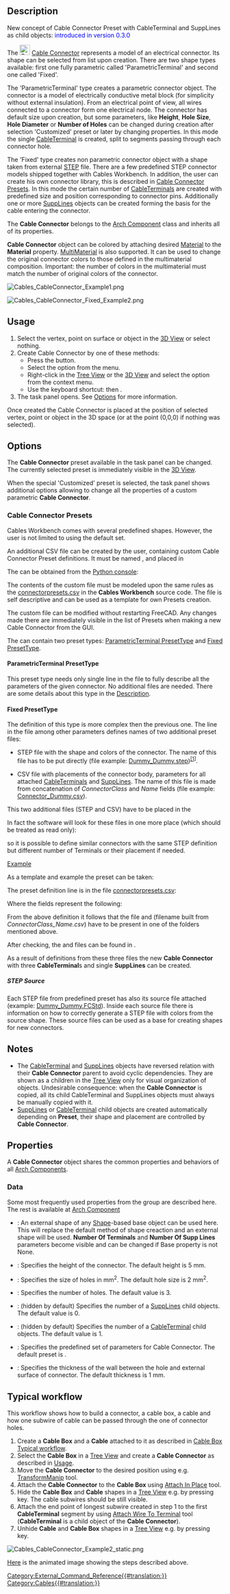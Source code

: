 <languages/>
<translate>

<!--T:1-->
{{Docnav
|[[Cables_CableBox|CableBox]]
|[[Cables_CableLightPoint|CableLightPoint]] 
|[[Cables_Workbench|Cables]]
|IconL=Cables_CableBox.svg
|IconR=Cables_CableLightPoint.svg
|IconC=Cables_workbench_icon.svg
}}

<!--T:2-->
{{GuiCommand
|Name=Cables CableConnector
|MenuLocation=Cables → Cable Connector
|Workbenches=[[Cables_Workbench|Cables]]
|Shortcut={{KEY|C}} {{KEY|N}}
|Version=0.1.0
|SeeAlso=[[Cables_Cable|Cables Cable]], [[Cables_CableBox|Cables CableBox]], [[Cables_CableTerminal|Cables CableTerminal]], [[Cables_SuppLines|Cables SuppLines]]
}}

==Description== <!--T:3-->

New concept of Cable Connector Preset with CableTerminal and SuppLines as child objects: <span style="color:blue;">introduced in version 0.3.0</span>

<!--T:4-->
The [[Image:Cables_CableConnector.svg|24px]] [[Cables_CableConnector|Cable Connector]] represents a model of an electrical connector. Its shape can be selected from [[#Data|{{PropertyData|Preset}}]] list upon creation. There are two shape types available: first one fully parametric called 'ParametricTerminal' and second one called 'Fixed'.

The 'ParametricTerminal' type creates a parametric connector object. The connector is a model of electrically conductive metal block (for simplicity without external insulation). From an electrical point of view, all wires connected to a connector form one electrical node. The connector has default size upon creation, but some parameters, like '''Height''', '''Hole Size''', '''Hole Diameter''' or '''Number of Holes''' can be changed during creation after selection 'Customized' preset or later by changing properties. In this mode the single [[Cables_CableTerminal|CableTerminal]] is created, split to segments passing through each connector hole.

The 'Fixed' type creates non parametric connector object with a shape taken from external [https://en.wikipedia.org/wiki/ISO_10303 STEP] file. There are a few predefined STEP connector models shipped together with Cables Workbench. In addition, the user can create his own connector library, this is described in [[#Cable Connector Presets|Cable Connector Presets]]. In this mode the certain number of [[Cables_CableTerminal|CableTerminal]]s are created with predefined size and position corresponding to connector pins. Additionally one or more [[Cables_SuppLines|SuppLines]] objects can be created forming the basis for the cable entering the connector.

The '''Cable Connector''' belongs to the [[Arch_Component|Arch Component]] class and inherits all of its properties.

<!--T:6-->
'''Cable Connector''' object can be colored by attaching desired [[Arch_SetMaterial|Material]] to the '''Material''' property. [[Arch_MultiMaterial|MultiMaterial]] is also supported. It can be used to change the original connector colors to those defined in the multimaterial composition. Important: the number of colors in the multimaterial must match the number of original colors of the connector.

</translate>
[[File:Cables_CableConnector_Example1.png]]
<translate>
<!--T:7-->
{{Caption|Example of the Cable Connector of 'ParametricTerminal' type (TerminalStrip x3):<br/>There is a multisegment [[Cables_CableTerminal|CableTerminal]] visible inside connector body (transparent for better explanation)}}

[[File:Cables_CableConnector_Fixed_Example2.png]]
{{Caption|Example of the Cable Connector of 'Fixed' type (back side of D-Sub DE-9):<br/>There are nine red [[Cables_CableTerminal|CableTerminal]]s visible above connector body. There is also orange cross of [[Cables_SuppLines|SuppLines]] for cable base attachment}}

==Usage== <!--T:8-->

<!--T:9-->
# Select the vertex, point on surface or object in the [[3D_View|3D View]] or select nothing.
# Create Cable Connector by one of these methods:
#* Press the {{Button|[[Image:Cables_CableConnector.svg|16px]] [[Cables_CableConnector|Cable Connector]]}} button.
#* Select the {{MenuCommand|Cables → [[Image:Cables_CableConnector.svg|16px]] Cable Connector}} option from the menu.
#* Right-click in the [[Tree_View|Tree View]] or the [[3D_View|3D View]] and select the {{MenuCommand|Cables → [[Image:Cables_CableConnector.svg|16px]] Cable Connector}} option from the context menu.
#* Use the keyboard shortcut: {{KEY|C}} then {{KEY|N}}.
# The {{MenuCommand|Cable Connector}} task panel opens. See [[#Options|Options]] for more information.

<!--T:10-->
Once created the Cable Connector is placed at the position of selected vertex, point or object in the 3D space (or at the point (0,0,0) if nothing was selected).

==Options==

The '''Cable Connector''' preset available in the task panel can be changed. The currently selected preset is immediately visible in the [[3D_View|3D View]].

When the special 'Customized' preset is selected, the task panel shows additional options allowing to change all the properties of a custom parametric '''Cable Connector'''.

===Cable Connector Presets===

Cables Workbench comes with several predefined shapes. However, the user is not limited to using the default set.

An additional CSV file can be created by the user, containing custom Cable Connector Preset definitions. It must be named {{incode|connectorpresets.csv}}, and placed in

{{Code|lang=bash|code=
$FREECAD_USER_DIR/Cables/
}}

The {{incode|$FREECAD_USER_DIR}} can be obtained from the [[Python_console|Python console]]:

{{Code|lang=bash|code=
FreeCAD.getUserAppDataDir()
}}

The contents of the custom {{incode|connectorpresets.csv}} file must be modeled upon the same rules as the [https://github.com/sargo-devel/Cables/blob/master/freecad/cables/resources/presets/connectorpresets.csv connectorpresets.csv] in the '''Cables Workbench''' source code. The file is self descriptive and can be used as a template for own Presets creation.

The custom {{incode|connectorpresets.csv}} file can be modified without restarting FreeCAD. Any changes made there are immediately visible in the list of Presets when making a new Cable Connector from the GUI.

The {{incode|connectorpresets.csv}} can contain two preset types: [[#ParametricTerminal PresetType|ParametricTerminal PresetType]] and [[#Fixed PresetType|Fixed PresetType]].

====ParametricTerminal PresetType====
This preset type needs only single line in the {{incode|connectorpresets.csv}} file to fully describe all the parameters of the given connector. No additional files are needed. There are some details about this type in the [[#Description|Description]].

====Fixed PresetType====
The definition of this type is more complex then the previous one. The line in the {{incode|connectorpresets.csv}} file among other parameters defines names of two additional preset files:
* STEP file with the shape and colors of the connector. The name of this file has to be put directly (file example: [https://github.com/sargo-devel/Cables/blob/master/freecad/cables/resources/presets/lib/Dummy_Dummy.step Dummy_Dummy.step])<sup>[[#STEP_Source|[1]]]</sup>.

* CSV file with placements of the connector body, parameters for all attached [[Cables_CableTerminal|CableTerminal]]s and [[Cables_SuppLines|SuppLines]]. The name of this file is made from concatenation of ''ConnectorClass'' and ''Name'' fields (file example: [https://github.com/sargo-devel/Cables/blob/master/freecad/cables/resources/presets/lib/Connector_Dummy.csv Connector_Dummy.csv]).

This two additional files (STEP and CSV) have to be placed in the

{{Code|lang=bash|code=$FREECAD_USER_DIR/Cables/lib}}

In fact the software will look for these files in one more place (which should be treated as read only):

{{Code|lang=bash|code=$FREECAD_USER_DIR/Mod/Cables/freecad/cables/resources/presets/lib/}}

so it is possible to define similar connectors with the same STEP definition but different number of Terminals or their placement if needed.


<u>Example</u>

As a template and example the {{Value|Connector_Dummy}} preset can be taken:

The preset definition line is in the file [https://github.com/sargo-devel/Cables/blob/master/freecad/cables/resources/presets/connectorpresets.csv connectorpresets.csv]:

{{Code|lang=csv|code=Dummy,Fixed,Connector,Dummy_Dummy.step,3,1}}

Where the fields represent the following:

{{Code|lang=csv|code=Name,Fixed,ConnectorClass,StepFileName,NrOfTerminals,NrOfSuppLines}}

From the above definition it follows that the file {{incode|Dummy_Dummy.step}} and {{incode|Connector_Dummy.csv}} (filename built from ''ConnectorClass_Name.csv'') have to be present in one of the folders mentioned above.

After checking, the {{incode|Dummy_Dummy.step}} and {{incode|Connector_Dummy.csv}} files can be found in {{incode|$FREECAD_USER_DIR/Mod/Cables/freecad/cables/resources/presets/lib/}}.

As a result of definitions from these three files the new '''Cable Connector''' with three '''CableTerminal'''s and single '''SuppLines''' can be created. 

=====STEP Source=====
Each STEP file from predefined preset has also its source file attached (example: [https://github.com/sargo-devel/Cables/blob/master/freecad/cables/resources/presets/lib/Dummy_Dummy.FCStd Dummy_Dummy.FCStd]). Inside each source file there is information on how to correctly generate a STEP file with colors from the source shape. These source files can be used as a base for creating shapes for new connectors.

==Notes== <!--T:11-->

* The [[Cables_CableTerminal|CableTerminal]] and [[Cables_SuppLines|SuppLines]] objects have reversed relation with their '''Cable Connector''' parent to avoid cyclic dependencies. They are shown as a children in the [[Tree_View|Tree View]] only for visual organization of objects. Undesirable consequence: when the '''Cable Connector''' is copied, all its child CableTerminal and SuppLines objects must always be manually copied with it.
* [[Cables_SuppLines|SuppLines]] or [[Cables_CableTerminal|CableTerminal]] child objects are created automatically depending on '''Preset''', their shape and placement are controlled by '''Cable Connector'''.

==Properties== <!--T:13-->

<!--T:14-->
A '''Cable Connector''' object shares the common properties and behaviors of all [[Arch_Component|Arch Components]].

===Data=== <!--T:15-->

{{TitleProperty|Component}}

Some most frequently used properties from the group are described here. The rest is available at [[Arch_Component#Data|Arch Component]]

* {{PropertyData|Base|Link}}: An external shape of any [[Part_Workbench|Shape]]-based base object can be used here. This will replace the default method of shape creaction and an external shape will be used. '''Number Of Terminals''' and '''Number Of Supp Lines''' parameters become visible and can be changed if Base property is not None.

<!--T:16-->
{{TitleProperty|Cable Connector}}

<!--T:17-->
* {{PropertyData|Height|Length}}: Specifies the height of the connector. The default height is 5 mm.
* {{PropertyData|Hole Size|Length}}: Specifies the size of holes in mm<sup>2</sup>. The default hole size is 2 mm<sup>2</sup>.
* {{PropertyData|Number of Holes|Integer}}: Specifies the number of holes. The default value is 3.
* {{PropertyData|Number Of Supp Lines|Integer}}: (hidden by default) Specifies the number of a [[Cables_SuppLines|SuppLines]] child objects. The default value is 0.
* {{PropertyData|Number Of Terminals|Integer}}: (hidden by default) Specifies the number of a [[Cables_CableTerminal|CableTerminal]] child objects. The default value is 1.
* {{PropertyData|Preset|Enumeration}}: Specifies the predefined set of parameters for Cable Connector. The default preset is {{Value|TerminalStrip_2.5mm2_x3}}.
* {{PropertyData|Thickness|Length}}: Specifies the thickness of the wall between the hole and external surface of connector. The default thickness is 1 mm.

==Typical workflow== <!--T:18-->

<!--T:19-->
This workflow shows how to build a connector, a cable box, a cable and how one subwire of cable can be passed through the one of connector holes.

<!--T:20-->
# Create a '''Cable Box''' and a '''Cable''' attached to it as described in [[Cables_CableBox#Typical workflow| Cable Box Typical workflow]].
# Select the '''Cable Box''' in a [[Tree_View|Tree View]] and create a '''Cable Connector''' as described in [[#Usage|Usage]].
# Move the '''Cable Connector''' to the desired position using e.g. [[Std_TransformManip|TransformManip]] tool.
# Attach the '''Cable Connector''' to the '''Cable Box''' using [[Cables_AttachInPlace|Attach In Place]] tool.
# Hide the '''Cable Box''' and '''Cable''' shapes in a [[Tree_View|Tree View]] e.g. by pressing {{KEY|SPACE}} key. The cable subwires should be still visible.
# Attach the end point of longest subwire created in step 1 to the first '''CableTerminal''' segment by using [[Cables_AttachWireToTerminal|Attach Wire To Terminal]] tool ('''CableTerminal''' is a child object of the '''Cable Connector''').
# Unhide '''Cable''' and '''Cable Box''' shapes in a [[Tree_View|Tree View]] e.g. by pressing {{KEY|SPACE}} key.

</translate>
[[Image:Cables_CableConnector_Example2_static.png]]
<translate>
<!--T:21-->
{{Caption|Example of cable subwire passed through the hole of Cable Connector.}}

<!--T:22-->
[[Cables_Example4_CableConnector|Here]] is the animated image showing the steps described above.


<!--T:23-->
{{Docnav
|[[Cables_CableBox|CableBox]]
|[[Cables_CableLightPoint|CableLightPoint]] 
|[[Cables_Workbench|Cables]]
|IconL=Cables_CableBox.svg
|IconR=Cables_CableLightPoint.svg
|IconC=Cables_workbench_icon.svg
}}

</translate>
[[Category:External_Command_Reference{{#translation:}}]]
[[Category:Cables{{#translation:}}]]